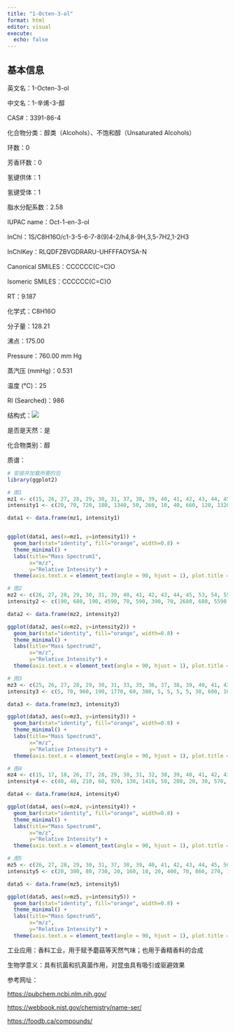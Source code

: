 ```yaml
---
title: "1-Octen-3-ol"
format: html
editor: visual
execute: 
  echo: false
---
```


## 基本信息

英文名：1-Octen-3-ol

中文名：1-辛烯-3-醇

CAS#：3391-86-4

化合物分类：醇类（Alcohols）、不饱和醇（Unsaturated Alcohols）

环数：0

芳香环数：0

氢键供体：1

氢键受体：1

脂水分配系数：2.58

IUPAC name：Oct-1-en-3-ol

InChl：1S/C8H16O/c1-3-5-6-7-8(9)4-2/h4,8-9H,3,5-7H2,1-2H3

InChlKey：RLQDFZBVGDRARU-UHFFFAOYSA-N

Canonical SMILES：CCCCCC(C=C)O

Isomeric SMILES：CCCCCC(C=C)O

RT：9.187

化学式：C8H16O

分子量：128.21

沸点：175.00

Pressure：760.00 mm Hg

蒸汽压 (mmHg)：0.531

温度 (℃)：25

RI (Searched)：986

结构式：![](images/1-Octen-3-ol.png)

是否是天然：是

化合物类别：醇

质谱：

```r
# 安装并加载所需的包
library(ggplot2)

# 图1
mz1 <- c(15, 26, 27, 28, 29, 30, 31, 37, 38, 39, 40, 41, 42, 43, 44, 45, 50, 51, 52, 53, 54, 55, 56, 57, 58, 59, 62, 63, 65, 66, 67, 68, 69, 70, 71, 72, 73, 74, 77, 78, 79, 80, 81, 82, 83, 84, 85, 86, 87, 91, 93, 95, 96, 97, 99, 100, 101, 109, 110, 111, 127)
intensity1 <- c(20, 70, 720, 180, 1340, 50, 260, 10, 40, 660, 120, 1320, 400, 2140, 290, 100, 40, 80, 40, 300, 420, 1210, 350, 9999, 680, 70, 10, 10, 50, 70, 390, 430, 200, 100, 460, 1480, 160, 10, 30, 10, 50, 20, 430, 350, 120, 80, 780, 100, 10, 10, 10, 180, 20, 30, 440, 40, 10, 10, 30, 10, 10)

data1 <- data.frame(mz1, intensity1)


ggplot(data1, aes(x=mz1, y=intensity1)) +
  geom_bar(stat="identity", fill="orange", width=0.8) + 
  theme_minimal() + 
  labs(title="Mass Spectrum1",
       x="m/z",
       y="Relative Intensity") + 
  theme(axis.text.x = element_text(angle = 90, hjust = 1), plot.title = element_text(hjust = 0.5))  

# 图2
mz2 <- c(26, 27, 28, 29, 30, 31, 39, 40, 41, 42, 43, 44, 45, 53, 54, 55, 56, 57, 58, 59, 66, 67, 68, 69, 70, 71, 72, 73, 81, 82, 83, 84, 85, 86, 95, 99)
intensity2 <- c(190, 680, 190, 4590, 70, 590, 390, 70, 2680, 680, 5590, 680, 280, 190, 790, 2290, 590, 9999, 1590, 70, 70, 680, 790, 280, 190, 890, 2790, 190, 590, 590, 190, 70, 1190, 70, 190, 480)

data2 <- data.frame(mz2, intensity2)

ggplot(data2, aes(x=mz2, y=intensity2)) +
  geom_bar(stat="identity", fill="orange", width=0.8) + 
  theme_minimal() + 
  labs(title="Mass Spectrum2",
       x="m/z",
       y="Relative Intensity") + 
  theme(axis.text.x = element_text(angle = 90, hjust = 1), plot.title = element_text(hjust = 0.5))  

# 图3
mz3 <- c(25, 26, 27, 28, 29, 30, 31, 33, 35, 36, 37, 38, 39, 40, 41, 42, 43, 44, 45, 46, 47, 48, 49, 50, 51, 52, 53, 54, 55, 56, 57, 58, 59, 60, 61, 62, 63, 64, 65, 66, 67, 68, 69, 70, 71, 72, 73, 74, 75, 76, 77, 78, 79, 80, 81, 82, 83, 84, 85, 86, 87, 88, 89, 90, 91, 92, 93, 94, 95, 96, 97, 98, 99, 100, 101, 109, 110, 111, 127, 128, 129)
intensity3 <- c(5, 70, 960, 190, 1770, 60, 380, 5, 5, 5, 5, 30, 600, 100, 1330, 380, 2110, 280, 110, 5, 5, 5, 5, 20, 50, 20, 220, 390, 1030, 280, 9999, 710, 100, 20, 5, 5, 10, 5, 30, 60, 390, 490, 250, 130, 470, 1900, 200, 10, 5, 5, 20, 5, 30, 20, 450, 400, 170, 130, 900, 120, 10, 5, 5, 5, 5, 5, 10, 5, 180, 20, 40, 5, 570, 60, 30, 20, 90, 40, 40, 10, 5)

data3 <- data.frame(mz3, intensity3)

ggplot(data3, aes(x=mz3, y=intensity3)) +
  geom_bar(stat="identity", fill="orange", width=0.8) + 
  theme_minimal() + 
  labs(title="Mass Spectrum3",
       x="m/z",
       y="Relative Intensity") + 
  theme(axis.text.x = element_text(angle = 90, hjust = 1), plot.title = element_text(hjust = 0.5)) 

# 图4
mz4 <- c(15, 17, 18, 26, 27, 28, 29, 30, 31, 32, 38, 39, 40, 41, 42, 43, 44, 45, 50, 51, 52, 53, 54, 55, 56, 57, 58, 59, 63, 65, 66, 67, 68, 69, 70, 71, 72, 73, 77, 78, 79, 80, 81, 82, 83, 84, 85, 86, 93, 95, 96, 97, 99, 100, 101, 109, 110, 111)
intensity4 <- c(40, 40, 210, 60, 920, 130, 1410, 50, 280, 20, 30, 570, 90, 1340, 300, 1630, 240, 90, 20, 50, 30, 230, 1030, 850, 280, 9999, 670, 60, 10, 70, 70, 720, 570, 220, 90, 350, 1560, 150, 30, 10, 70, 20, 560, 340, 100, 90, 700, 90, 10, 160, 10, 30, 340, 30, 10, 10, 290, 30)

data4 <- data.frame(mz4, intensity4)

ggplot(data4, aes(x=mz4, y=intensity4)) +
  geom_bar(stat="identity", fill="orange", width=0.8) + 
  theme_minimal() + 
  labs(title="Mass Spectrum4",
       x="m/z",
       y="Relative Intensity") + 
  theme(axis.text.x = element_text(angle = 90, hjust = 1), plot.title = element_text(hjust = 0.5))  

# 图5
mz5 <- c(26, 27, 28, 29, 30, 31, 37, 38, 39, 40, 41, 42, 43, 44, 45, 50, 51, 53, 54, 55, 56, 57, 58, 59, 66, 67, 68, 70, 71, 72, 73, 74, 81, 82, 83, 84, 85, 86, 87, 95, 96, 97, 98, 99, 100, 101, 109, 110, 111, 127)
intensity5 <- c(20, 300, 80, 730, 20, 160, 10, 20, 400, 70, 860, 270, 1710, 220, 70, 20, 40, 210, 360, 1020, 320, 9999, 690, 70, 70, 450, 580, 100, 590, 1960, 220, 10, 490, 410, 150, 100, 860, 120, 10, 190, 30, 50, 10, 530, 60, 10, 10, 50, 10, 10)

data5 <- data.frame(mz5, intensity5)

ggplot(data5, aes(x=mz5, y=intensity5)) +
  geom_bar(stat="identity", fill="orange", width=0.8) + 
  theme_minimal() + 
  labs(title="Mass Spectrum5",
       x="m/z",
       y="Relative Intensity") + 
  theme(axis.text.x = element_text(angle = 90, hjust = 1), plot.title = element_text(hjust = 0.5))  
```

工业应用：香料工业，用于赋予蘑菇等天然气味；也用于香精香料的合成

生物学意义：具有抗菌和抗真菌作用，对昆虫具有吸引或驱避效果

参考网址：

<https://pubchem.ncbi.nlm.nih.gov/>

<https://webbook.nist.gov/chemistry/name-ser/>

<https://foodb.ca/compounds/>
